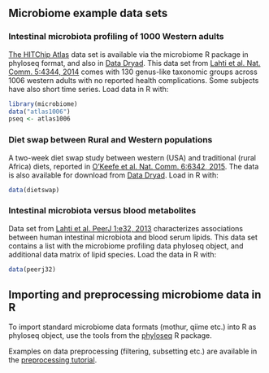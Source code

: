 ## Microbiome example data sets



### Intestinal microbiota profiling of 1000 Western adults

[The HITChip Atlas](Atlas.md) data set is available via the microbiome
R package in phyloseq format, and also in [Data
Dryad](http://doi.org/10.5061/dryad.pk75d). This data set from [Lahti
et al. Nat. Comm. 5:4344,
2014](http://www.nature.com/ncomms/2014/140708/ncomms5344/full/ncomms5344.html)
comes with 130 genus-like taxonomic groups across 1006 western adults
with no reported health complications. Some subjects have also short
time series. Load data in R with:

```r
library(microbiome)
data("atlas1006") 
pseq <- atlas1006
```


### Diet swap between Rural and Western populations

A two-week diet swap study between western (USA) and traditional
(rural Africa) diets, reported in [O'Keefe et al. Nat. Comm. 6:6342,
2015](http://dx.doi.org/10.1038/ncomms7342). The data is also
available for download from [Data
Dryad](http://dx.doi.org/10.5061/dryad.1mn1n). Load in R with:

```r
data(dietswap) 
```


### Intestinal microbiota versus blood metabolites

Data set from [Lahti et al. PeerJ 1:e32,
2013](https://peerj.com/articles/32/) characterizes associations
between human intestinal microbiota and blood serum lipids. This data
set contains a list with the microbiome profiling data phyloseq
object, and additional data matrix of lipid species. Load the data
in R with:

```r
data(peerj32)
```


## Importing and preprocessing microbiome data in R

To import standard microbiome data formats (mothur, qiime etc.) into R
as phyloseq object, use the tools from the
[phyloseq](http://joey711.github.io/phyloseq/import-data) R package.

Examples on data preprocessing (filtering, subsetting etc.) are
available in the [preprocessing tutorial](Preprocessing.md).




